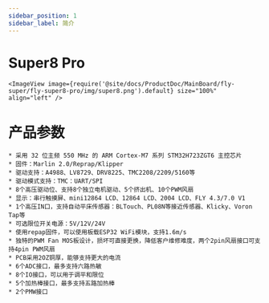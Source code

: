 ```yaml
---
sidebar_position: 1
sidebar_label: 简介
---
```



# Super8 Pro

    
    <ImageView image={require('@site/docs/ProductDoc/MainBoard/fly-super/fly-super8-pro/img/super8.png').default} size="100%" align="left" />


# 产品参数

    * 采用 32 位主频 550 MHz 的 ARM Cortex-M7 系列 STM32H723ZGT6 主控芯片
    * 固件：Marlin 2.0/Reprap/Klipper
    * 驱动支持：A4988、LV8729、DRV8225、TMC2208/2209/5160等
    * 驱动模式支持：TMC：UART/SPI
    * 8个高压驱动位、支持8个独立电机驱动、5个挤出机、10个PWM风扇
    * 显示：串行触摸屏、mini12864 LCD、12864 LCD、2004 LCD、FLY 4.3/7.0 V1
    * 1个高压IN口，支持自动平床传感器：BLTouch、PL08N等接近传感器、Klicky、Voron Tap等
    * 可选限位开关电源：5V/12V/24V
    * 使用repap固件，可以使用板载ESP32 WiFi模块，支持1.6m/s
    * 独特的PWM Fan MOS板设计，损坏可直接更换，降低客户维修难度，两个2pin风扇接口可支持4pin PWM风扇
    * PCB采用2OZ铜厚，能够支持更大的电流
    * 6个ADC接口，最多支持六路热敏
    * 8个IO接口，可以用于调平和限位
    * 5个加热棒接口，最多支持五路加热棒
    * 2个PMW接口
